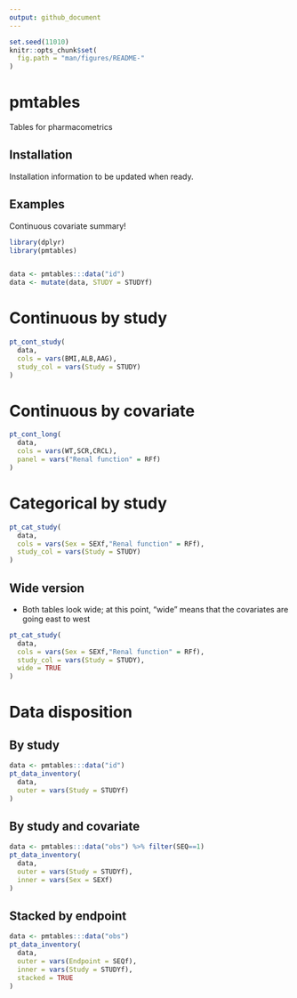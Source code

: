 ```yaml
---
output: github_document
---
```


<!-- README.md is generated from README.Rmd. Please edit that file -->

```r
set.seed(11010)
knitr::opts_chunk$set(
  fig.path = "man/figures/README-"
)
```

# pmtables

<!-- badges: start -->
<!-- badges: end -->

Tables for pharmacometrics

## Installation

Installation information to be updated when ready.


## Examples

Continuous covariate summary!

```r
library(dplyr)
library(pmtables)


data <- pmtables:::data("id") 
data <- mutate(data, STUDY = STUDYf)
```

# Continuous by study
```r
pt_cont_study(
  data, 
  cols = vars(BMI,ALB,AAG), 
  study_col = vars(Study = STUDY)
) 
```

# Continuous by covariate

```r
pt_cont_long(
  data, 
  cols = vars(WT,SCR,CRCL), 
  panel = vars("Renal function" = RFf)
) 
```

# Categorical by study

```r
pt_cat_study(
  data, 
  cols = vars(Sex = SEXf,"Renal function" = RFf), 
  study_col = vars(Study = STUDY)
) 
```

## Wide version

- Both tables look wide; at this point, "wide" means that the covariates are 
  going east to west

```r
pt_cat_study(
  data, 
  cols = vars(Sex = SEXf,"Renal function" = RFf), 
  study_col = vars(Study = STUDY), 
  wide = TRUE
) 
```


# Data disposition

## By study

```r
data <- pmtables:::data("id")
pt_data_inventory(
  data, 
  outer = vars(Study = STUDYf)
)
```

## By study and covariate
```r
data <- pmtables:::data("obs") %>% filter(SEQ==1)
pt_data_inventory(
  data, 
  outer = vars(Study = STUDYf), 
  inner = vars(Sex = SEXf)
)
```

## Stacked by endpoint

```r
data <- pmtables:::data("obs")
pt_data_inventory(
  data, 
  outer = vars(Endpoint = SEQf), 
  inner = vars(Study = STUDYf), 
  stacked = TRUE
)
```
